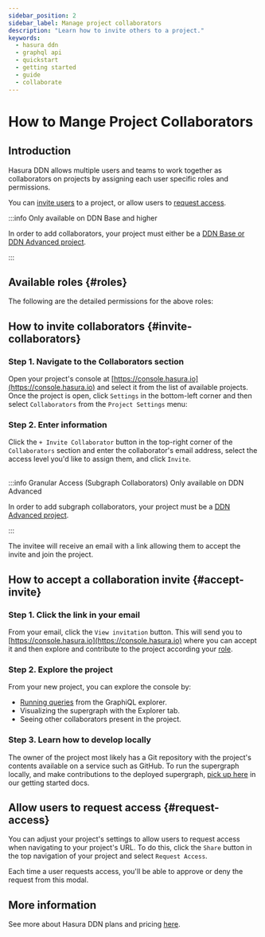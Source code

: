 ```yaml
---
sidebar_position: 2
sidebar_label: Manage project collaborators
description: "Learn how to invite others to a project."
keywords:
  - hasura ddn
  - graphql api
  - quickstart
  - getting started
  - guide
  - collaborate
---
```



# How to Mange Project Collaborators

## Introduction

Hasura DDN allows multiple users and teams to work together as collaborators on projects by assigning each user specific
roles and permissions.

You can [invite users](#invite-collaborators) to a project, or allow users to [request access](#request-access).

:::info Only available on DDN Base and higher

In order to add collaborators, your project must either be a
[DDN Base or DDN Advanced project](https://hasura.io/pricing).

:::

## Available roles {#roles}

<Roles />

The following are the detailed permissions for the above roles:

<Permissions />

## How to invite collaborators {#invite-collaborators}

### Step 1. Navigate to the Collaborators section

Open your project's console at [https://console.hasura.io](https://console.hasura.io) and select it from the list of
available projects. Once the project is open, click `Settings` in the bottom-left corner and then select `Collaborators`
from the `Project Settings` menu:

<Thumbnail src="/img/ci-cd/0.0.1_console_invite-collaborator.png" alt="Invite a collaborator" width="1000" />

### Step 2. Enter information

Click the `+ Invite Collaborator` button in the top-right corner of the `Collaborators` section and enter the
collaborator's email address, select the access level you'd like to assign them, and click `Invite`.

<Thumbnail src="/img/ci-cd/0.0.1_console_assign-collaborator-role.png" alt="Invite a collaborator" width="1000" />

<br />
:::info Granular Access (Subgraph Collaborators) Only available on DDN Advanced

In order to add subgraph collaborators, your project must be a [DDN Advanced project](https://hasura.io/pricing/ddn).

:::

The invitee will receive an email with a link allowing them to accept the invite and join the project.

## How to accept a collaboration invite {#accept-invite}

### Step 1. Click the link in your email

From your email, click the `View invitation` button. This will send you to
[https://console.hasura.io](https://console.hasura.io) where you can accept it and then explore and contribute to the
project according your [role](#roles).

### Step 2. Explore the project

From your new project, you can explore the console by:

- [Running queries](/graphql-api/queries/) from the GraphiQL explorer.
- Visualizing the supergraph with the Explorer tab.
- Seeing other collaborators present in the project.

### Step 3. Learn how to develop locally

The owner of the project most likely has a Git repository with the project's contents available on a service such as
GitHub. To run the supergraph locally, and make contributions to the deployed supergraph,
[pick up here](/quickstart.mdx) in our getting started docs.

## Allow users to request access {#request-access}

You can adjust your project's settings to allow users to request access when navigating to your project's URL. To do
this, click the `Share` button in the top navigation of your project and select `Request Access`.

<Thumbnail
  src="/img/get-started/console_read-only.png"
  alt="Allow users to request access to your project"
  width="1000"
/>

Each time a user requests access, you'll be able to approve or deny the request from this modal.

## More information

See more about Hasura DDN plans and pricing [here](/reference/pricing.mdx).
